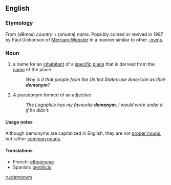 ==English==

===Etymology===

From {{AGr.}} {{polytonic|[[δῆμος]]|}} (dēmos) ''country'' + {{polytonic|[[ὄνυμα]]}} (onuma) ''name''. Possibly coined or revived in 1997 by Paul Dickonson of [[w:Merriam-Webster|Merriam-Webster]] in a manner similar to other [[-nym]]s.

===Noun===
{{wikipedia}}
{{en-noun}}

# a name for an [[inhabitant]] of a [[specific]] [[place]] that is derived from the [[name]] of the place
#: ''Why is it that people from the United States use American as their '''demonym'''?''
# {{obsolete}} A pseudonym formed of an adjective
#: ''The Logophile has my favourite '''demonym''', I would write under it if he didn't.''

{{seeCites}}

====Usage notes====
Although demonyms are capitalized in English, they are not [[proper noun]]s, but rather [[common noun]]s.

====Translations====
*French: [[ethnonyme]] {{m}}
*Spanish: [[gentilicio]] {{m}}

[[ru:demonym]]